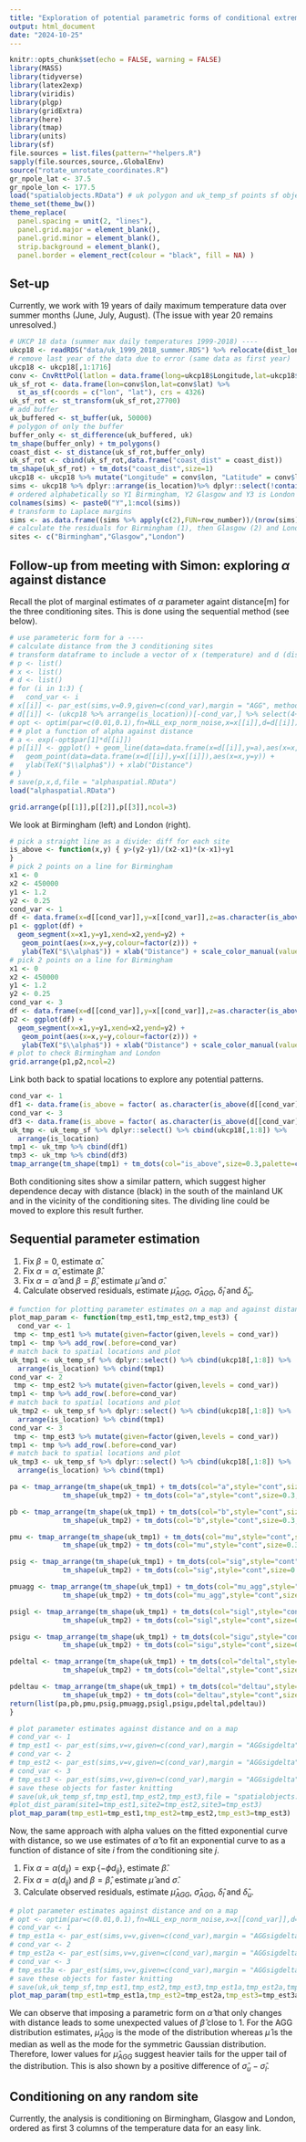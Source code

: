 ```yaml
---
title: "Exploration of potential parametric forms of conditional extreme value models"
output: html_document
date: "2024-10-25"
---
```


```r
knitr::opts_chunk$set(echo = FALSE, warning = FALSE)
library(MASS)
library(tidyverse)
library(latex2exp)
library(viridis)
library(plgp)
library(gridExtra)
library(here)
library(tmap)
library(units)
library(sf)
file.sources = list.files(pattern="*helpers.R")
sapply(file.sources,source,.GlobalEnv)
source("rotate_unrotate_coordinates.R")
gr_npole_lat <- 37.5
gr_npole_lon <- 177.5
load("spatialobjects.RData") # uk polygon and uk_temp_sf points sf objects
theme_set(theme_bw())
theme_replace(
  panel.spacing = unit(2, "lines"),
  panel.grid.major = element_blank(),
  panel.grid.minor = element_blank(),
  strip.background = element_blank(),
  panel.border = element_rect(colour = "black", fill = NA) )
```

## Set-up

Currently, we work with 19 years of daily maximum temperature data over summer months (June, July, August). (The issue with year 20 remains unresolved.)

```r
# UKCP 18 data (summer max daily temperatures 1999-2018) ----
ukcp18 <- readRDS("data/uk_1999_2018_summer.RDS") %>% relocate(dist_london,.after=dist_glasgow)
# remove last year of the data due to error (same data as first year)
ukcp18 <- ukcp18[,1:1716]
conv <- CnvRttPol(latlon = data.frame(long=ukcp18$Longitude,lat=ukcp18$Latitude),spol_coor = c(gr_npole_lon, gr_npole_lat))
uk_sf_rot <- data.frame(lon=conv$lon,lat=conv$lat) %>%
  st_as_sf(coords = c("lon", "lat"), crs = 4326)
uk_sf_rot <- st_transform(uk_sf_rot,27700)
# add buffer
uk_buffered <- st_buffer(uk, 50000)   
# polygon of only the buffer
buffer_only <- st_difference(uk_buffered, uk) 
tm_shape(buffer_only) + tm_polygons()
coast_dist <- st_distance(uk_sf_rot,buffer_only)
uk_sf_rot <- cbind(uk_sf_rot,data.frame("coast_dist" = coast_dist))
tm_shape(uk_sf_rot) + tm_dots("coast_dist",size=1)
ukcp18 <- ukcp18 %>% mutate("Longitude" = conv$lon, "Latitude" = conv$lat, "coast_dist" = uk_sf_rot$coast_dist) %>% relocate(coast_dist,.before = dist_birmingham)
sims <- ukcp18 %>% dplyr::arrange(is_location)%>% dplyr::select(!contains("i")) %>% t() %>% as.data.frame()
# ordered alphabetically so Y1 Birmingham, Y2 Glasgow and Y3 is London
colnames(sims) <- paste0("Y",1:ncol(sims))
# transform to Laplace margins
sims <- as.data.frame((sims %>% apply(c(2),FUN=row_number))/(nrow(sims)+1)) %>% apply(c(1,2),FUN=unif_laplace_pit) %>% as.data.frame()
# calculate the residuals for Birmingham (1), then Glasgow (2) and London (3)
sites <- c("Birmingham","Glasgow","London")

```

## Follow-up from meeting with Simon: exploring $\alpha$ against distance

Recall the plot of marginal estimates of $\alpha$ parameter againt distance[m] for the three conditioning sites. This is done using the sequential method (see below).

```r
# use parameteric form for a ----
# calculate distance from the 3 conditioning sites
# transform dataframe to include a vector of x (temperature) and d (distance from the conditioning site)
# p <- list()
# x <- list()
# d <- list()
# for (i in 1:3) {
#   cond_var <- i
# x[[i]] <- par_est(sims,v=0.9,given=c(cond_var),margin = "AGG", method="sequential")$a
# d[[i]] <- (ukcp18 %>% arrange(is_location))[-cond_var,] %>% select(4+cond_var) %>% pull() %>% units::drop_units()
# opt <- optim(par=c(0.01,0.1),fn=NLL_exp_norm_noise,x=x[[i]],d=d[[i]])
# # plot a function of alpha against distance
# a <- exp(-opt$par[1]*d[[i]])
# p[[i]] <- ggplot() + geom_line(data=data.frame(x=d[[i]],y=a),aes(x=x,y=y)) +
#   geom_point(data=data.frame(x=d[[i]],y=x[[i]]),aes(x=x,y=y)) +
#   ylab(TeX("$\\alpha$")) + xlab("Distance")
# }
# save(p,x,d,file = "alphaspatial.RData")
load("alphaspatial.RData")
```

```r
grid.arrange(p[[1]],p[[2]],p[[3]],ncol=3)
```

We look at Birmingham (left) and London (right).

```r
# pick a straight line as a divide: diff for each site 
is_above <- function(x,y) { y>(y2-y1)/(x2-x1)*(x-x1)+y1
}
# pick 2 points on a line for Birmingham
x1 <- 0
x2 <- 450000
y1 <- 1.2
y2 <- 0.25
cond_var <- 1
df <- data.frame(x=d[[cond_var]],y=x[[cond_var]],z=as.character(is_above(d[[cond_var]],x[[cond_var]])))
p1 <- ggplot(df) + 
  geom_segment(x=x1,y=y1,xend=x2,yend=y2) +
   geom_point(aes(x=x,y=y,colour=factor(z))) + 
   ylab(TeX("$\\alpha$")) + xlab("Distance") + scale_color_manual(values = c("black", "#C11432")) + ggtitle("Birmingham")
# pick 2 points on a line for Birmingham
x1 <- 0
x2 <- 450000
y1 <- 1.2
y2 <- 0.25
cond_var <- 3
df <- data.frame(x=d[[cond_var]],y=x[[cond_var]],z=as.character(is_above(d[[cond_var]],x[[cond_var]])))
p2 <- ggplot(df) + 
  geom_segment(x=x1,y=y1,xend=x2,yend=y2) +
   geom_point(aes(x=x,y=y,colour=factor(z))) + 
   ylab(TeX("$\\alpha$")) + xlab("Distance") + scale_color_manual(values = c("black", "#C11432")) + ggtitle("London")
# plot to check Birmingham and London
grid.arrange(p1,p2,ncol=2)
```
Link both back to spatial locations to explore any potential patterns.
```r
cond_var <- 1
df1 <- data.frame(is_above = factor( as.character(is_above(d[[cond_var]],x[[cond_var]])))) %>%  add_row(.before=cond_var)
cond_var <- 3
df3 <- data.frame(is_above = factor( as.character(is_above(d[[cond_var]],x[[cond_var]])))) %>%  add_row(.before=cond_var)
uk_tmp <- uk_temp_sf %>% dplyr::select() %>% cbind(ukcp18[,1:8]) %>% 
  arrange(is_location) 
tmp1 <- uk_tmp %>% cbind(df1)
tmp3 <- uk_tmp %>% cbind(df3)
tmap_arrange(tm_shape(tmp1) + tm_dots(col="is_above",size=0.3,palette=c("TRUE" = "#C11432", "FALSE" = "black")) + tm_layout(main.title="Birmingham"), tm_shape(tmp3) + tm_dots(col="is_above",size=0.3,palette=c("TRUE" = "#C11432", "FALSE" = "black")) + tm_layout(main.title="London"), ncol=2 )
```
Both conditioning sites show a similar pattern, which suggest higher dependence decay with distance (black) in the south of the mainland UK and in the vicinity of the conditioning sites. The dividing line could be moved to explore this result further.

## Sequential parameter estimation

1. Fix $\beta=0$, estimate $\hat{\alpha}$.
2. Fix $\alpha=\hat{\alpha}$, estimate $\hat{\beta}$.
3. Fix $\alpha=\hat{\alpha}$ and $\beta=\hat{\beta}$, estimate $\hat{\mu}$ and $\hat{\sigma}$.
4. Calculate observed residuals, estimate $\hat{\mu}_{AGG}$, $\hat{\sigma}_{AGG}$, $\hat{\delta}_l$ and $\hat{\delta}_u$.

```r
# function for plotting parameter estimates on a map and against distance
plot_map_param <- function(tmp_est1,tmp_est2,tmp_est3) {
  cond_var <- 1
 tmp <- tmp_est1 %>% mutate(given=factor(given,levels = cond_var))
tmp1 <- tmp %>% add_row(.before=cond_var)
# match back to spatial locations and plot
uk_tmp1 <- uk_temp_sf %>% dplyr::select() %>% cbind(ukcp18[,1:8]) %>% 
  arrange(is_location) %>% cbind(tmp1) 
cond_var <- 2
 tmp <- tmp_est2 %>% mutate(given=factor(given,levels = cond_var))
tmp1 <- tmp %>% add_row(.before=cond_var)
# match back to spatial locations and plot
uk_tmp2 <- uk_temp_sf %>% dplyr::select() %>% cbind(ukcp18[,1:8]) %>% 
  arrange(is_location) %>% cbind(tmp1) 
cond_var <- 3
 tmp <- tmp_est3 %>% mutate(given=factor(given,levels = cond_var))
tmp1 <- tmp %>% add_row(.before=cond_var)
# match back to spatial locations and plot
uk_tmp3 <- uk_temp_sf %>% dplyr::select() %>% cbind(ukcp18[,1:8]) %>% 
  arrange(is_location) %>% cbind(tmp1) 

pa <- tmap_arrange(tm_shape(uk_tmp1) + tm_dots(col="a",style="cont",size=0.3,palette="viridis",title=TeX("$\\alpha$")) + tm_layout(main.title="Birmingham"),
             tm_shape(uk_tmp2) + tm_dots(col="a",style="cont",size=0.3,palette="viridis",title=TeX("$\\alpha$")) + tm_layout(main.title="Glasgow"),tm_shape(uk_tmp3) + tm_dots(col="a",style="cont",size=0.3,palette="viridis",title=TeX("$\\alpha$")) + tm_layout(main.title="London"),ncol=3)

pb <- tmap_arrange(tm_shape(uk_tmp1) + tm_dots(col="b",style="cont",size=0.3,palette="viridis",title=TeX("$\\beta$")) + tm_layout(main.title="Birmingham"),
             tm_shape(uk_tmp2) + tm_dots(col="b",style="cont",size=0.3,palette="viridis",title=TeX("$\\beta$")) + tm_layout(main.title="Glasgow"),tm_shape(uk_tmp3) + tm_dots(col="b",style="cont",size=0.3,palette="viridis",title=TeX("$\\beta$")) + tm_layout(main.title="London"),ncol=3)

pmu <- tmap_arrange(tm_shape(uk_tmp1) + tm_dots(col="mu",style="cont",size=0.3,palette="viridis",title=TeX("$\\mu$")) + tm_layout(main.title="Birmingham"),
             tm_shape(uk_tmp2) + tm_dots(col="mu",style="cont",size=0.3,palette="viridis",title=TeX("$\\mu$")) + tm_layout(main.title="Glasgow"),tm_shape(uk_tmp3) + tm_dots(col="mu",style="cont",size=0.3,palette="viridis",title=TeX("$\\mu$")) + tm_layout(main.title="London"),ncol=3)

psig <- tmap_arrange(tm_shape(uk_tmp1) + tm_dots(col="sig",style="cont",size=0.3,palette="viridis",title=TeX("$\\sigma$")) + tm_layout(main.title="Birmingham"),
             tm_shape(uk_tmp2) + tm_dots(col="sig",style="cont",size=0.3,palette="viridis",title=TeX("$\\sigma$")) + tm_layout(main.title="Glasgow"),tm_shape(uk_tmp3) + tm_dots(col="sig",style="cont",size=0.3,palette="viridis",title=TeX("$\\sigma$")) + tm_layout(main.title="London"),ncol=3)

pmuagg <- tmap_arrange(tm_shape(uk_tmp1) + tm_dots(col="mu_agg",style="cont",size=0.3,palette="viridis",title=TeX("$\\mu_{AGG}$")) + tm_layout(main.title="Birmingham"),
             tm_shape(uk_tmp2) + tm_dots(col="mu_agg",style="cont",size=0.3,palette="viridis",title=TeX("$\\mu_{AGG}$")) + tm_layout(main.title="Glasgow"),tm_shape(uk_tmp3) + tm_dots(col="mu_agg",style="cont",size=0.3,palette="viridis",title=TeX("$\\mu_{AGG}$")) + tm_layout(main.title="London"),ncol=3)

psigl <- tmap_arrange(tm_shape(uk_tmp1) + tm_dots(col="sigl",style="cont",size=0.3,palette="viridis",title=TeX("$\\sigma_l$")) + tm_layout(main.title="Birmingham"),
             tm_shape(uk_tmp2) + tm_dots(col="sigl",style="cont",size=0.3,palette="viridis",title=TeX("$\\sigma_l$")) + tm_layout(main.title="Glasgow"),tm_shape(uk_tmp3) + tm_dots(col="sigl",style="cont",size=0.3,palette="viridis",title=TeX("$\\sigma_l$")) + tm_layout(main.title="London"),ncol=3)

psigu <- tmap_arrange(tm_shape(uk_tmp1) + tm_dots(col="sigu",style="cont",size=0.3,palette="viridis",title=TeX("$\\sigma_u$")) + tm_layout(main.title="Birmingham"),
             tm_shape(uk_tmp2) + tm_dots(col="sigu",style="cont",size=0.3,palette="viridis",title=TeX("$\\sigma_u$")) + tm_layout(main.title="Glasgow"),tm_shape(uk_tmp3) + tm_dots(col="sigu",style="cont",size=0.3,palette="viridis",title=TeX("$\\sigma_u$")) + tm_layout(main.title="London"),ncol=3)

pdeltal <- tmap_arrange(tm_shape(uk_tmp1) + tm_dots(col="deltal",style="cont",size=0.3,palette="viridis",title=TeX("$\\delta_l$")) + tm_layout(main.title="Birmingham"),
             tm_shape(uk_tmp2) + tm_dots(col="deltal",style="cont",size=0.3,palette="viridis",title=TeX("$\\delta_l$")) + tm_layout(main.title="Glasgow"),tm_shape(uk_tmp3) + tm_dots(col="deltal",style="cont",size=0.3,palette="viridis",title=TeX("$\\delta_l$")) + tm_layout(main.title="London"),ncol=3)

pdeltau <- tmap_arrange(tm_shape(uk_tmp1) + tm_dots(col="deltau",style="cont",size=0.3,palette="viridis",title=TeX("$\\delta_u$")) + tm_layout(main.title="Birmingham"),
             tm_shape(uk_tmp2) + tm_dots(col="deltau",style="cont",size=0.3,palette="viridis",title=TeX("$\\delta_u$")) + tm_layout(main.title="Glasgow"),tm_shape(uk_tmp3) + tm_dots(col="deltau",style="cont",size=0.3,palette="viridis",title=TeX("$\\delta_u$")) + tm_layout(main.title="London"),ncol=3)
return(list(pa,pb,pmu,psig,pmuagg,psigl,psigu,pdeltal,pdeltau))
}
```

```r
# plot parameter estimates against distance and on a map
# cond_var <- 1
# tmp_est1 <- par_est(sims,v=v,given=c(cond_var),margin = "AGGsigdelta", method="sequential2")
# cond_var <- 2
# tmp_est2 <- par_est(sims,v=v,given=c(cond_var),margin = "AGGsigdelta", method="sequential2")
# cond_var <- 3
# tmp_est3 <- par_est(sims,v=v,given=c(cond_var),margin = "AGGsigdelta", method="sequential2")
# save these objects for faster knitting
# save(uk,uk_temp_sf,tmp_est1,tmp_est2,tmp_est3,file = "spatialobjects.RData")
#plot_dist_param(site1=tmp_est1,site2=tmp_est2,site3=tmp_est3)
plot_map_param(tmp_est1=tmp_est1,tmp_est2=tmp_est2,tmp_est3=tmp_est3)
```

Now, the same approach with alpha values on the fitted exponential curve with distance, so we use estimates of $\hat{\alpha}$ to fit an exponential curve to as a function of distance of site $i$ from the conditioning site $j$.

1. Fix $\alpha=\alpha \left( d_{ij} \right) = \exp \left\{ - \phi d_{ij} \right\}$, estimate $\hat{\beta}$.
2. Fix $\alpha=\alpha \left( d_{ij} \right)$ and $\beta=\hat{\beta}$, estimate $\hat{\mu}$ and $\hat{\sigma}$.
3. Calculate observed residuals, estimate $\hat{\mu}_{AGG}$, $\hat{\sigma}_{AGG}$, $\hat{\delta}_l$ and $\hat{\delta}_u$.

```r
# plot parameter estimates against distance and on a map
# opt <- optim(par=c(0.01,0.1),fn=NLL_exp_norm_noise,x=x[[cond_var]],d=d[[cond_var]])
# cond_var <- 1
# tmp_est1a <- par_est(sims,v=v,given=c(cond_var),margin = "AGGsigdelta", method="sequential3", a=exp(-opt$par[1]*d[[cond_var]]))
# cond_var <- 2
# tmp_est2a <- par_est(sims,v=v,given=c(cond_var),margin = "AGGsigdelta", method="sequential3", a=exp(-opt$par[1]*d[[cond_var]]))
# cond_var <- 3
# tmp_est3a <- par_est(sims,v=v,given=c(cond_var),margin = "AGGsigdelta", method="sequential3",a=exp(-opt$par[1]*d[[cond_var]]))
# save these objects for faster knitting
# save(uk,uk_temp_sf,tmp_est1,tmp_est2,tmp_est3,tmp_est1a,tmp_est2a,tmp_est3a,file = "spatialobjects.RData")
plot_map_param(tmp_est1=tmp_est1a,tmp_est2=tmp_est2a,tmp_est3=tmp_est3a)
```

We can observe that imposing a parametric form on $\hat{\alpha}$ that only changes with distance leads to some unexpected values of $\hat{\beta}$ close to $1$. For the AGG distribution estimates, $\hat{\mu}_{AGG}$ is the mode of the distribution whereas $\hat{\mu}$ is the median as well as the mode for the symmetric Gaussian distribution. Therefore, lower values for $\hat{\mu}_{AGG}$ suggest heavier tails for the upper tail of the distribution. This is also shown by a positive difference of $\hat{\sigma}_u-\hat{\sigma}_l$.

## Conditioning on any random site

Currently, the analysis is conditioning on Birmingham, Glasgow and London, ordered as first 3 columns of the temperature data for an easy link. 

```r

```